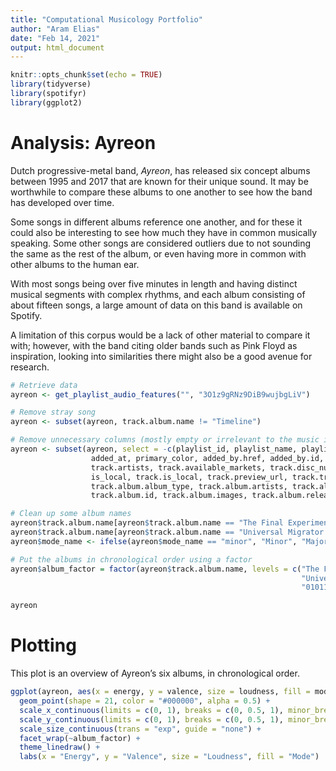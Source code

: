 ```yaml
---
title: "Computational Musicology Portfolio"
author: "Aram Elias"
date: "Feb 14, 2021"
output: html_document
---
```


```r
knitr::opts_chunk$set(echo = TRUE)
library(tidyverse)
library(spotifyr)
library(ggplot2)
```

# Analysis: Ayreon
Dutch progressive-metal band, *Ayreon*, has released six concept albums between 1995 and 2017 that are known for their unique sound. It may be worthwhile to compare these albums to one another to see how the band has developed over time.

Some songs in different albums reference one another, and for these it could also be interesting to see how much they have in common musically speaking. Some other songs are considered outliers due to not sounding the same as the rest of the album, or even having more in common with other albums to the human ear.

With most songs being over five minutes in length and having distinct musical segments with complex rhythms, and each album consisting of about fifteen songs, a large amount of data on this band is available on Spotify.

A limitation of this corpus would be a lack of other material to compare it with; however, with the band citing older bands such as Pink Floyd as inspiration, looking into similarities there might also be a good avenue for research.

```r
# Retrieve data
ayreon <- get_playlist_audio_features("", "3O1z9gRNz9DiB9wujbgLiV")

# Remove stray song
ayreon <- subset(ayreon, track.album.name != "Timeline")

# Remove unnecessary columns (mostly empty or irrelevant to the music itself)
ayreon <- subset(ayreon, select = -c(playlist_id, playlist_name, playlist_img, playlist_owner_name, playlist_owner_id,
                  added_at, primary_color, added_by.href, added_by.id, added_by.type, added_by.uri, added_by.external_urls.spotify,
                  track.artists, track.available_markets, track.disc_number, track.episode, track.explicit,
                  is_local, track.is_local, track.preview_url, track.track, track.type, video_thumbnail.url, mode,
                  track.album.album_type, track.album.artists, track.album.available_markets, track.album.href,
                  track.album.id, track.album.images, track.album.release_date_precision, track.album.type))

# Clean up some album names
ayreon$track.album.name[ayreon$track.album.name == "The Final Experiment (Special Edition)"] <- "The Final Experiment"
ayreon$track.album.name[ayreon$track.album.name == "Universal Migrator Pt.1 & 2"] <- "Universal Migrator"
ayreon$mode_name <- ifelse(ayreon$mode_name == "minor", "Minor", "Major")

# Put the albums in chronological order using a factor
ayreon$album_factor = factor(ayreon$track.album.name, levels = c("The Final Experiment", "Into The Electric Castle",
                                                                 "Universal Migrator", "The Human Equation",
                                                                 "01011001", "The Source"))

ayreon
```

# Plotting
This plot is an overview of Ayreon's six albums, in chronological order.
```r
ggplot(ayreon, aes(x = energy, y = valence, size = loudness, fill = mode_name)) +
  geom_point(shape = 21, color = "#000000", alpha = 0.5) +
  scale_x_continuous(limits = c(0, 1), breaks = c(0, 0.5, 1), minor_breaks = NULL) +
  scale_y_continuous(limits = c(0, 1), breaks = c(0, 0.5, 1), minor_breaks = NULL) +
  scale_size_continuous(trans = "exp", guide = "none") +
  facet_wrap(~album_factor) +
  theme_linedraw() +
  labs(x = "Energy", y = "Valence", size = "Loudness", fill = "Mode")
```
